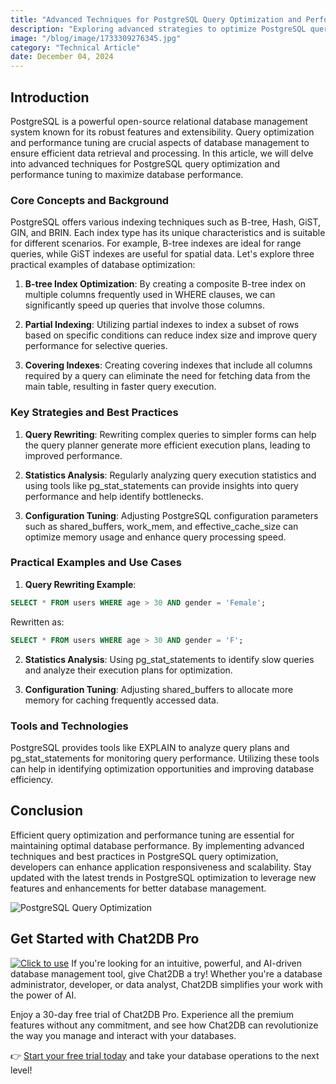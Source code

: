 ```yaml
---
title: "Advanced Techniques for PostgreSQL Query Optimization and Performance Tuning"
description: "Exploring advanced strategies to optimize PostgreSQL queries and enhance performance for better database efficiency."
image: "/blog/image/1733309276345.jpg"
category: "Technical Article"
date: December 04, 2024
---
```


## Introduction
PostgreSQL is a powerful open-source relational database management system known for its robust features and extensibility. Query optimization and performance tuning are crucial aspects of database management to ensure efficient data retrieval and processing. In this article, we will delve into advanced techniques for PostgreSQL query optimization and performance tuning to maximize database performance.

### Core Concepts and Background
PostgreSQL offers various indexing techniques such as B-tree, Hash, GiST, GIN, and BRIN. Each index type has its unique characteristics and is suitable for different scenarios. For example, B-tree indexes are ideal for range queries, while GiST indexes are useful for spatial data. Let's explore three practical examples of database optimization:

1. **B-tree Index Optimization**: By creating a composite B-tree index on multiple columns frequently used in WHERE clauses, we can significantly speed up queries that involve those columns.

2. **Partial Indexing**: Utilizing partial indexes to index a subset of rows based on specific conditions can reduce index size and improve query performance for selective queries.

3. **Covering Indexes**: Creating covering indexes that include all columns required by a query can eliminate the need for fetching data from the main table, resulting in faster query execution.

### Key Strategies and Best Practices
1. **Query Rewriting**: Rewriting complex queries to simpler forms can help the query planner generate more efficient execution plans, leading to improved performance.

2. **Statistics Analysis**: Regularly analyzing query execution statistics and using tools like pg_stat_statements can provide insights into query performance and help identify bottlenecks.

3. **Configuration Tuning**: Adjusting PostgreSQL configuration parameters such as shared_buffers, work_mem, and effective_cache_size can optimize memory usage and enhance query processing speed.

### Practical Examples and Use Cases
1. **Query Rewriting Example**:
```sql
SELECT * FROM users WHERE age > 30 AND gender = 'Female';
```
Rewritten as:
```sql
SELECT * FROM users WHERE age > 30 AND gender = 'F';
```

2. **Statistics Analysis**:
Using pg_stat_statements to identify slow queries and analyze their execution plans for optimization.

3. **Configuration Tuning**:
Adjusting shared_buffers to allocate more memory for caching frequently accessed data.

### Tools and Technologies
PostgreSQL provides tools like EXPLAIN to analyze query plans and pg_stat_statements for monitoring query performance. Utilizing these tools can help in identifying optimization opportunities and improving database efficiency.

## Conclusion
Efficient query optimization and performance tuning are essential for maintaining optimal database performance. By implementing advanced techniques and best practices in PostgreSQL query optimization, developers can enhance application responsiveness and scalability. Stay updated with the latest trends in PostgreSQL optimization to leverage new features and enhancements for better database management.

![PostgreSQL Query Optimization](https://example.com/postgresql-query-optimization.jpg)

## Get Started with Chat2DB Pro

[![Click to use](/image/blog/bg/chat2db.jpg)](https://app.chat2db-ai.com/)
If you're looking for an intuitive, powerful, and AI-driven database management tool, give Chat2DB a try! Whether you're a database administrator, developer, or data analyst, Chat2DB simplifies your work with the power of AI.

Enjoy a 30-day free trial of Chat2DB Pro. Experience all the premium features without any commitment, and see how Chat2DB can revolutionize the way you manage and interact with your databases.

👉 [Start your free trial today](https://chat2db.ai/pricing) and take your database operations to the next level!
